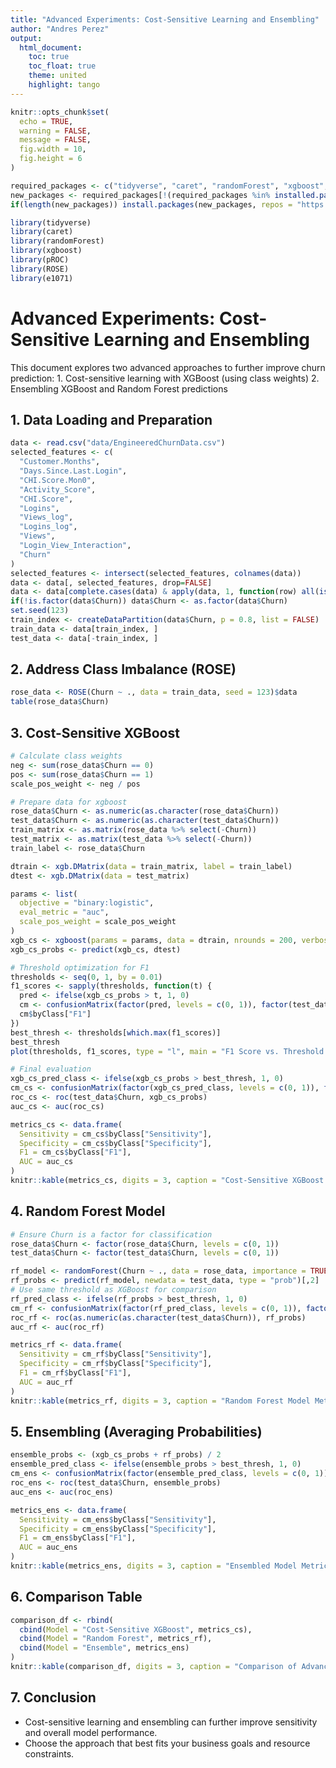 ```yaml
---
title: "Advanced Experiments: Cost-Sensitive Learning and Ensembling"
author: "Andres Perez"
output:
  html_document:
    toc: true
    toc_float: true
    theme: united
    highlight: tango
---
```


```r
knitr::opts_chunk$set(
  echo = TRUE,
  warning = FALSE,
  message = FALSE,
  fig.width = 10,
  fig.height = 6
)

required_packages <- c("tidyverse", "caret", "randomForest", "xgboost", "pROC", "ROSE", "e1071")
new_packages <- required_packages[!(required_packages %in% installed.packages()[,"Package"])]
if(length(new_packages)) install.packages(new_packages, repos = "https://cloud.r-project.org")

library(tidyverse)
library(caret)
library(randomForest)
library(xgboost)
library(pROC)
library(ROSE)
library(e1071)
```

# Advanced Experiments: Cost-Sensitive Learning and Ensembling

This document explores two advanced approaches to further improve churn prediction:
1. Cost-sensitive learning with XGBoost (using class weights)
2. Ensembling XGBoost and Random Forest predictions

## 1. Data Loading and Preparation

```r
data <- read.csv("data/EngineeredChurnData.csv")
selected_features <- c(
  "Customer.Months",
  "Days.Since.Last.Login",
  "CHI.Score.Mon0",
  "Activity_Score",
  "CHI.Score",
  "Logins",
  "Views_log",
  "Logins_log",
  "Views",
  "Login_View_Interaction",
  "Churn"
)
selected_features <- intersect(selected_features, colnames(data))
data <- data[, selected_features, drop=FALSE]
data <- data[complete.cases(data) & apply(data, 1, function(row) all(is.finite(as.numeric(row)))), ]
if(!is.factor(data$Churn)) data$Churn <- as.factor(data$Churn)
set.seed(123)
train_index <- createDataPartition(data$Churn, p = 0.8, list = FALSE)
train_data <- data[train_index, ]
test_data <- data[-train_index, ]
```

## 2. Address Class Imbalance (ROSE)

```r
rose_data <- ROSE(Churn ~ ., data = train_data, seed = 123)$data
table(rose_data$Churn)
```

## 3. Cost-Sensitive XGBoost

```r
# Calculate class weights
neg <- sum(rose_data$Churn == 0)
pos <- sum(rose_data$Churn == 1)
scale_pos_weight <- neg / pos

# Prepare data for xgboost
rose_data$Churn <- as.numeric(as.character(rose_data$Churn))
test_data$Churn <- as.numeric(as.character(test_data$Churn))
train_matrix <- as.matrix(rose_data %>% select(-Churn))
test_matrix <- as.matrix(test_data %>% select(-Churn))
train_label <- rose_data$Churn

dtrain <- xgb.DMatrix(data = train_matrix, label = train_label)
dtest <- xgb.DMatrix(data = test_matrix)

params <- list(
  objective = "binary:logistic",
  eval_metric = "auc",
  scale_pos_weight = scale_pos_weight
)
xgb_cs <- xgboost(params = params, data = dtrain, nrounds = 200, verbose = 0)
xgb_cs_probs <- predict(xgb_cs, dtest)

# Threshold optimization for F1
thresholds <- seq(0, 1, by = 0.01)
f1_scores <- sapply(thresholds, function(t) {
  pred <- ifelse(xgb_cs_probs > t, 1, 0)
  cm <- confusionMatrix(factor(pred, levels = c(0, 1)), factor(test_data$Churn, levels = c(0, 1)), positive = "1")
  cm$byClass["F1"]
})
best_thresh <- thresholds[which.max(f1_scores)]
best_thresh
plot(thresholds, f1_scores, type = "l", main = "F1 Score vs. Threshold (Cost-Sensitive XGBoost)", xlab = "Threshold", ylab = "F1 Score")

# Final evaluation
xgb_cs_pred_class <- ifelse(xgb_cs_probs > best_thresh, 1, 0)
cm_cs <- confusionMatrix(factor(xgb_cs_pred_class, levels = c(0, 1)), factor(test_data$Churn, levels = c(0, 1)), positive = "1")
roc_cs <- roc(test_data$Churn, xgb_cs_probs)
auc_cs <- auc(roc_cs)

metrics_cs <- data.frame(
  Sensitivity = cm_cs$byClass["Sensitivity"],
  Specificity = cm_cs$byClass["Specificity"],
  F1 = cm_cs$byClass["F1"],
  AUC = auc_cs
)
knitr::kable(metrics_cs, digits = 3, caption = "Cost-Sensitive XGBoost Model Metrics (Test Set)")
```

## 4. Random Forest Model

```r
# Ensure Churn is a factor for classification
rose_data$Churn <- factor(rose_data$Churn, levels = c(0, 1))
test_data$Churn <- factor(test_data$Churn, levels = c(0, 1))

rf_model <- randomForest(Churn ~ ., data = rose_data, importance = TRUE, ntree = 200)
rf_probs <- predict(rf_model, newdata = test_data, type = "prob")[,2]
# Use same threshold as XGBoost for comparison
rf_pred_class <- ifelse(rf_probs > best_thresh, 1, 0)
cm_rf <- confusionMatrix(factor(rf_pred_class, levels = c(0, 1)), factor(test_data$Churn, levels = c(0, 1)), positive = "1")
roc_rf <- roc(as.numeric(as.character(test_data$Churn)), rf_probs)
auc_rf <- auc(roc_rf)

metrics_rf <- data.frame(
  Sensitivity = cm_rf$byClass["Sensitivity"],
  Specificity = cm_rf$byClass["Specificity"],
  F1 = cm_rf$byClass["F1"],
  AUC = auc_rf
)
knitr::kable(metrics_rf, digits = 3, caption = "Random Forest Model Metrics (Test Set)")
```

## 5. Ensembling (Averaging Probabilities)

```r
ensemble_probs <- (xgb_cs_probs + rf_probs) / 2
ensemble_pred_class <- ifelse(ensemble_probs > best_thresh, 1, 0)
cm_ens <- confusionMatrix(factor(ensemble_pred_class, levels = c(0, 1)), factor(test_data$Churn, levels = c(0, 1)), positive = "1")
roc_ens <- roc(test_data$Churn, ensemble_probs)
auc_ens <- auc(roc_ens)

metrics_ens <- data.frame(
  Sensitivity = cm_ens$byClass["Sensitivity"],
  Specificity = cm_ens$byClass["Specificity"],
  F1 = cm_ens$byClass["F1"],
  AUC = auc_ens
)
knitr::kable(metrics_ens, digits = 3, caption = "Ensembled Model Metrics (Test Set)")
```

## 6. Comparison Table

```r
comparison_df <- rbind(
  cbind(Model = "Cost-Sensitive XGBoost", metrics_cs),
  cbind(Model = "Random Forest", metrics_rf),
  cbind(Model = "Ensemble", metrics_ens)
)
knitr::kable(comparison_df, digits = 3, caption = "Comparison of Advanced Models (Test Set)")
```

## 7. Conclusion

- Cost-sensitive learning and ensembling can further improve sensitivity and overall model performance.
- Choose the approach that best fits your business goals and resource constraints. 